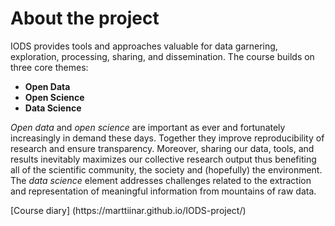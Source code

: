 # About the project

IODS provides tools and approaches valuable for data garnering, exploration, processing, sharing, and dissemination. The course builds on three core themes:

* **Open Data**
* **Open Science**
* **Data Science**

*Open data* and *open science* are important as ever and fortunately increasingly in demand these days. Together they improve reproducibility of research and ensure transparency. Moreover, sharing our data, tools, and results inevitably maximizes our collective research output thus benefiting all of the scientific community, the society and (hopefully) the environment. The *data science* element addresses challenges related to the extraction and representation of meaningful information from mountains of raw data.

[Course diary] (https://marttiinar.github.io/IODS-project/)
